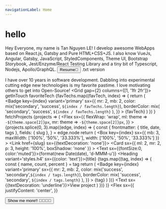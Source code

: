 ```yaml
---
navigationLabel: Home
---
```




# hello
<Message variant='success' mb={2}>
  <Text variant='styles.h4'>Hey Everyone, my name is Tan Nguyen LE!</Text>
  I develop awesome WebApps based on React.js, Gatsby and Pure HTML+CSS+JS. I also know VueJs, Angular, Gatsby, JavaScript, StyledComponents, Theme UI, Bootstrap Storybook, Jest/Enzyme/React Testing Library and a tiny bit of Typescript, Nodejs, Apollo/GraphQL.
  <Divider/>
  <Button as='a' mr={2} href='documents/CV.pdf' variant='primary' role='button' sx={{fontWeight: 600}}>Resume📄</Button>
  <Link href='documents/TanNguyenLe.txt' role='button'>.txt version</Link>
</Message>

<Message variant='success' mb={2}>I have over 10 years in software development. Dabbling into experimental cutting edge new technologies is my favorite pastime. I love motivating others to get into Open-Source!</Message>
<Divider/>
<Grid gap={2} columns={[1, '1fr 2fr']}>
  <Box>
    <Heading variant='styles.h2'>getInTouch</Heading>
    <Socials/>
  </Box>
  <Box>
    <Heading variant='styles.h2'>favoriteTech</Heading>
    {favTechs.map((favTech, index) => {
        return (
          <Badge
            key={index}
            variant='primary'
            sx={{
              mr: 2,
              mb: 2,
              color: mix('secondary', 'success', `${index / favTechs.length}`),
              borderColor: mix(
                'secondary',
                'success',
                `${index / favTechs.length}`
              ),
            }}
          >
            {favTech}
          </Badge>
        )
      })
    }
  </Box>
</Grid>
<Divider/>
<Heading variant='styles.h2'>fetchProjects</Heading>
<SourceList filter='projects'>
  {projects => (
    <Flex
      sx={{
        flexWrap: 'wrap',
        ml: theme => `-${theme.space[2]}px`,
        mr: theme => `-${theme.space[2]}px`,
      }}
    >
      {projects.splice(0, 3).map((edge, index) => {
        const {
          frontmatter: { title, date, tags },
          fields: { slug },
        } = edge.node
        return (
          <Box
            key={index}
            sx={{ mb: 3, maxWidth: ['100%', '50%', '33.333%'], width: ['100%', '50%', '33.333%'] }}
          >
            <Link href={slug} sx={{textDecoration: 'none'}}>
              <Card
                sx={{
                  ml: 2, 
                  mr: 2,
                  p: 3,
                  height: '100%',
                  boxShadow: 'none'
                }}
              > 
                <Text sx={{fontSize:0, color:'muted'}}>{format(new Date(date), 'd-MMM-u')}</Text>
                <Heading variant='styles.h4' sx={{color: 'text'}}>{title}</Heading>
                {tags.map((tag, index) => {
                  const { name, count, percent } = tag
                  return (
                    <Badge
                      key={index}
                      variant='primary'
                      sx={{
                        mr: 2,
                        mb: 2,
                        color: mix('success', 'secondary',`${index / tags.length}`),
                        borderColor: mix(
                          'success',
                          'secondary',
                          `${index / tags.length}`
                        ),
                      }}
                    >
                      {tag}
                    </Badge>
                  )
                })}
                <Text sx={{textDecoration: 'underline'}}>View project</Text>
              </Card>
            </Link>
          </Box>
        )
      })}
    </Flex>
  )}
</SourceList>
<Flex 
  sx={{
    justifyContent: 'center',
  }}
>
  <Button as='a' mr={2} href='/projects' variant='primary' >Show me more!! 👨‍💻👩‍💻</Button>
</Flex>
<Divider/>

<Footer/>
